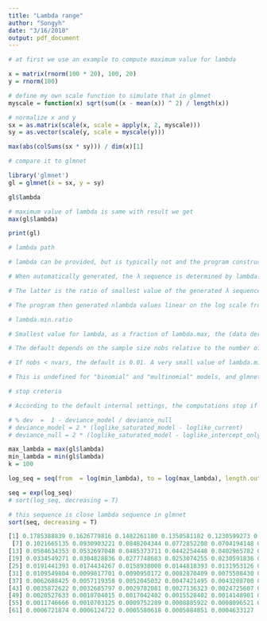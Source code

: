 ```yaml
---
title: "Lambda range"
author: "Songyh"
date: "3/16/2018"
output: pdf_document
---
```


```r
# at first we use an example to compute maximum value for lambda
```


```r
x = matrix(rnorm(100 * 20), 100, 20)
y = rnorm(100)
```

```r
# define my own scale function to simulate that in glmnet
myscale = function(x) sqrt(sum((x - mean(x)) ^ 2) / length(x))
```

```r
# normalize x and y
sx = as.matrix(scale(x, scale = apply(x, 2, myscale)))
sy = as.vector(scale(y, scale = myscale(y)))
```


```r
max(abs(colSums(sx * sy))) / dim(x)[1]
```

```r
# compare it to glmnet
```


```r
library('glmnet')
gl = glmnet(x = sx, y = sy)
```

```r
gl$lambda
```

```r
# maximum value of lambda is same with result we get
max(gl$lambda)
```

```r
print(gl)
```


```r
# lambda path

# lambda can be provided, but is typically not and the program constructs a sequence. 

# When automatically generated, the λ sequence is determined by lambda.max and lambda.min.ratio. 

# The latter is the ratio of smallest value of the generated λ sequence (say lambda.min) to lambda.max. 

# The program then generated nlambda values linear on the log scale from lambda.max down to lambda.min
```

```r
# lambda.min.ratio

# Smallest value for lambda, as a fraction of lambda.max, the (data derived) entry value (i.e. the smallest value for which all coefficients are zero). 

# The default depends on the sample size nobs relative to the number of variables nvars. If nobs > nvars, the default is 0.0001, close to zero. 

# If nobs < nvars, the default is 0.01. A very small value of lambda.min.ratio will lead to a saturated fit in the nobs < nvars case. 

# This is undefined for "binomial" and "multinomial" models, and glmnet will exit gracefully when the percentage deviance explained is almost 1.

```

```r
# stop creteria

# According to the default internal settings, the computations stop if either the fractional change in deviance down the path is less than 10−5 or the fraction of explained deviance reaches 0.999.

```

```r
# % dev  =  1 - deviance_model / deviance_null
# deviance_model = 2 * (loglike_saturated_model - loglike_current)
# deviance_null = 2 * (loglike_saturated_model - loglike_intercept_only)
```


```r
max_lambda = max(gl$lambda)
min_lambda = min(gl$lambda)
k = 100
```

```r
log_seq = seq(from  = log(min_lambda), to = log(max_lambda), length.out = k)
```

```r
seq = exp(log_seq)
# sort(log_seq, decreasing = T)
```

```r
# this sequence is close lambda sequence in glmnet
sort(seq, decreasing = T)
```

```r
[1] 0.1785388839 0.1626779816 0.1482261180 0.1350581182 0.1230599273 0.1121276225
 [7] 0.1021665135 0.0930903221 0.0848204344 0.0772852208 0.0704194148 0.0641635481
[13] 0.0584634353 0.0532697048 0.0485373711 0.0442254448 0.0402965782 0.0367167412
[19] 0.0334549271 0.0304828836 0.0277748683 0.0253074255 0.0230591836 0.0210106693
[25] 0.0191441393 0.0174434267 0.0158938008 0.0144818393 0.0131953126 0.0120230774
[31] 0.0109549804 0.0099817701 0.0090950172 0.0082870409 0.0075508430 0.0068800469
[37] 0.0062688425 0.0057119358 0.0052045032 0.0047421495 0.0043208700 0.0039370158
[43] 0.0035872622 0.0032685797 0.0029782081 0.0027136323 0.0024725607 0.0022529052
[49] 0.0020527633 0.0018704015 0.0017042402 0.0015528402 0.0014148901 0.0012891952
[55] 0.0011746666 0.0010703125 0.0009752289 0.0008885922 0.0008096521 0.0007377249
[61] 0.0006721874 0.0006124722 0.0005580618 0.0005084851 0.0004633127
```

